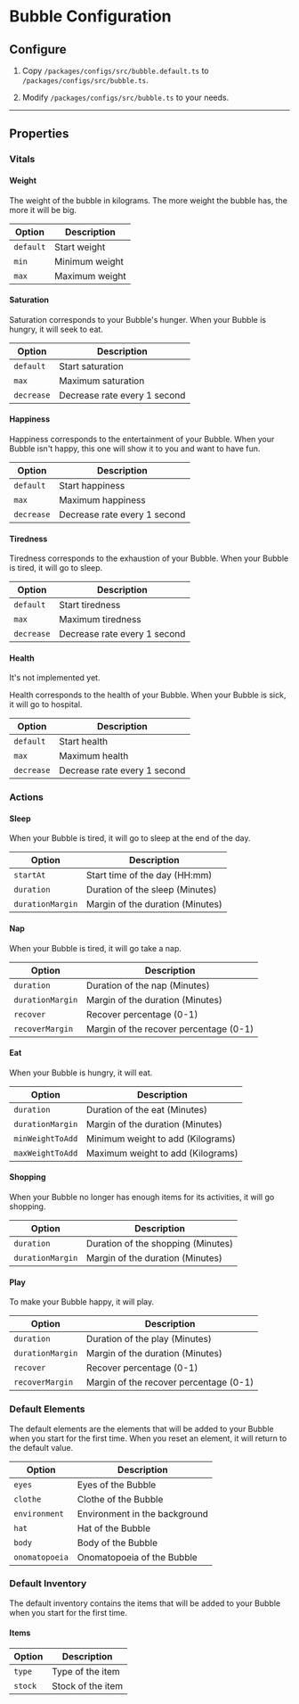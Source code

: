 
# Bubble Configuration

## Configure

1. Copy `/packages/configs/src/bubble.default.ts` to `/packages/configs/src/bubble.ts`.

2. Modify `/packages/configs/src/bubble.ts` to your needs.

---

## Properties

### Vitals

#### Weight

The weight of the bubble in kilograms.
The more weight the bubble has, the more it will be big.

| Option    | Description    |
| --------- | -------------- |
| `default` | Start weight   |
| `min`     | Minimum weight |
| `max`     | Maximum weight |

#### Saturation

Saturation corresponds to your Bubble's hunger.
When your Bubble is hungry, it will seek to eat.

| Option     | Description                  |
| ---------- | ---------------------------- |
| `default`  | Start saturation             |
| `max`      | Maximum saturation           |
| `decrease` | Decrease rate every 1 second |

#### Happiness

Happiness corresponds to the entertainment of your Bubble.
When your Bubble isn't happy, this one will show it to you and want to have fun.

| Option     | Description                  |
| ---------- | ---------------------------- |
| `default`  | Start happiness              |
| `max`      | Maximum happiness            |
| `decrease` | Decrease rate every 1 second |

#### Tiredness

Tiredness corresponds to the exhaustion of your Bubble.
When your Bubble is tired, it will go to sleep.

| Option     | Description                  |
| ---------- | ---------------------------- |
| `default`  | Start tiredness              |
| `max`      | Maximum tiredness            |
| `decrease` | Decrease rate every 1 second |

#### Health

<Callout emoji="⚠️">It's not implemented yet.</Callout>

Health corresponds to the health of your Bubble. When your Bubble is sick, it will
go to hospital.

| Option     | Description                  |
| ---------- | ---------------------------- |
| `default`  | Start health                 |
| `max`      | Maximum health               |
| `decrease` | Decrease rate every 1 second |

### Actions

#### Sleep

When your Bubble is tired, it will go to sleep at the end of the day.

| Option           | Description                      |
| ---------------- | -------------------------------- |
| `startAt`        | Start time of the day (HH:mm)    |
| `duration`       | Duration of the sleep (Minutes)  |
| `durationMargin` | Margin of the duration (Minutes) |

#### Nap

When your Bubble is tired, it will go take a nap.

| Option           | Description                            |
| ---------------- | -------------------------------------- |
| `duration`       | Duration of the nap (Minutes)          |
| `durationMargin` | Margin of the duration (Minutes)       |
| `recover`        | Recover percentage (0-1)               |
| `recoverMargin`  | Margin of the recover percentage (0-1) |

#### Eat

When your Bubble is hungry, it will eat.

| Option           | Description                       |
| ---------------- | --------------------------------- |
| `duration`       | Duration of the eat (Minutes)     |
| `durationMargin` | Margin of the duration (Minutes)  |
| `minWeightToAdd` | Minimum weight to add (Kilograms) |
| `maxWeightToAdd` | Maximum weight to add (Kilograms) |

#### Shopping

When your Bubble no longer has enough items for its activities, it will go shopping.

| Option           | Description                        |
| ---------------- | ---------------------------------- |
| `duration`       | Duration of the shopping (Minutes) |
| `durationMargin` | Margin of the duration (Minutes)   |

#### Play

To make your Bubble happy, it will play.

| Option           | Description                            |
| ---------------- | -------------------------------------- |
| `duration`       | Duration of the play (Minutes)         |
| `durationMargin` | Margin of the duration (Minutes)       |
| `recover`        | Recover percentage (0-1)               |
| `recoverMargin`  | Margin of the recover percentage (0-1) |

### Default Elements

The default elements are the elements that will be added to your Bubble when you start for the first time.
When you reset an element, it will return to the default value.

| Option         | Description                   |
| -------------- | ----------------------------- |
| `eyes`         | Eyes of the Bubble            |
| `clothe`       | Clothe of the Bubble          |
| `environment`  | Environment in the background |
| `hat`          | Hat of the Bubble             |
| `body`         | Body of the Bubble            |
| `onomatopoeia` | Onomatopoeia of the Bubble    |

### Default Inventory

The default inventory contains the items that will be added to your Bubble when you start for the first time.

#### Items

| Option  | Description       |
| ------- | ----------------- |
| `type`  | Type of the item  |
| `stock` | Stock of the item |
